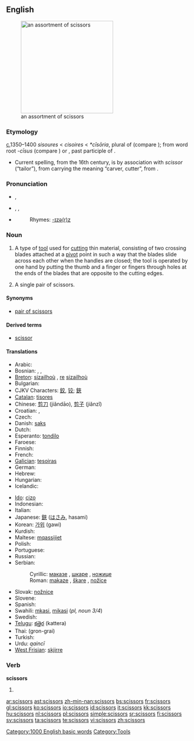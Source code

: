 ==English==
[[Image:Nozyczki4.jpg|thumb|right|250px|an assortment of scissors]]

===Etymology===
[[c.]]1350–1400 {{ME.}} ''sisoures'' < {{OF.}} ''cisoires'' < {{VL.}} ''*cīsōria'', plural of {{LL.}} {{term|cīsōrium||cutting tool}} (compare {{term|chisel}}); from {{L.}} word root ''-cīsus'' (compare {{term|excise}}) or {{term|cæsus}}, past participle of {{term|cædere||to cut}}.
* Current spelling, from the 16th century, is by association with {{ML.}} ''scissor'' (“tailor”), from {{L.}} carrying the meaning “carver, cutter”, from {{term|scindere||to split|lang=la}}.

===Pronunciation===
* {{a|RP}} {{IPA|/ˈsɪzəz/}}, {{SAMPA|/"sIz@z/}}
* {{a|US}} {{enPR|sĭzʹərz}}, {{IPA|/ˈsɪzɚz/}}, {{SAMPA|/"sIz@`z/}}
* {{audio|en-us-scissors.ogg|Audio (US)}}
*: Rhymes: [[Rhymes:English:-ɪzə(r)z|-ɪzə(r)z]]

===Noun===
{{infl|en|noun}}

# {{pluralonly}} A type of [[tool]] used for [[cut]]ting thin material, consisting of two crossing blades attached at a [[pivot]] point in such a way that the blades slide across each other when the handles are closed; the tool is operated by one hand by putting the thumb and a finger or fingers through holes at the ends of the blades that are opposite to the cutting edges.
# {{rare}} A single pair of scissors.

====Synonyms====
* {{sense|tool used for cutting}} [[pair of scissors]]

====Derived terms====
* [[scissor]]<!--attributive form and verb-->

====Translations====
{{trans-top|tool used for cutting}}
* Arabic: {{Arab|[[مقص|مقصّ]]}} {{IPAchar|(miqáʂʂ)}} {{m}}
* Bosnian: {{t-|bs|makaze|f|p}}, {{t-|bs|škare|f|p}}, {{t-|bs|nožice|f|p}}
* [[Breton]]: [[sizailhoù]] {{f|p}}, [[re]] [[sizailhoù]]
* Bulgarian: {{t+|bg|ножица|f|tr=nožica|sc=Cyrl}}
* CJKV Characters: [[鉸]], [[铰]]; [[鋏]]
* [[Catalan]]: [[tisores]] {{f|p}}
* Chinese: [[剪刀]] (jiǎndāo), [[剪子]] (jiǎnzǐ)
* Croatian: {{t+|hr|škare|f|p}}, {{t-|hr|nožice|f|p}}
* Czech: {{t+|cs|nůžky|f|p}}
* Danish: [[saks]] {{c}}
* Dutch: {{t+|nl|schaar|f}}
* Esperanto: [[tondilo]]
* Faroese: {{t-|fo|saksur|m|xs=Faroese}}
* Finnish: {{t+|fi|sakset|p}}
* French: {{t+|fr|ciseaux|m|p}}
* [[Galician]]: [[tesoiras]] {{f|p}}
* German: {{t+|de|Schere|f}}
* Hebrew: {{t+|he|מספריים|m|p|alt=מִסְפָּרַיִם|sc=Hebr|tr=misparáyim}}
* Hungarian: {{t+|hu|olló}}
* Icelandic: {{t+|is|skæri|n|p}}
{{trans-mid}}
* [[Ido]]: [[cizo]]
* Indonesian: {{t+|id|gunting|xs=Indonesian}}
* Italian: {{t+|it|forbici|f|p}}
* Japanese: [[鋏]] ([[はさみ]], hasami)
* Korean: [[가위]] (gawi)
* Kurdish: {{t-|ku|مه‌قه‌س|sc=KUchar}}
* Maltese: [[mqassijiet]] {{m|p}}
* Polish: {{t+|pl|nożyczki|p}}
* Portuguese: {{t+|pt|tesoura|f|s}}
* Russian: {{t+|ru|ножницы|f|p|tr=nóžnitsy|sc=Cyrl}}
* Serbian:
*: Cyrillic: [[маказе#Serbian|маказе]] {{f|p}}, [[шкаре]] {{f|p}}, [[ножице]] {{f|p}}
*: Roman: [[makaze#Serbian|makaze]] {{f|p}}, [[škare]] {{f|p}}, [[nožice]] {{f|p}}
* Slovak: [[nožnice]] {{f|p}}
* Slovene: {{t+|sl|škarje|f|p}}
* Spanish: {{t+|es|tijera|f|s}}
* Swahili: [[mkasi]], [[mikasi]] (''pl, noun 3/4'')
* Swedish: {{t+|sv|sax|s}}
* [[Telugu]]: [[కత్తెర]] (kattera)
* Thai: {{Thai|[[กรรไกร]]}} (gron-grai)
* Turkish: {{t+|tr|makas}}
* Urdu: {{ur-Arab|[[قینچی]]}} ''qaincī''
* [[West Frisian]]: [[skjirre]]
{{trans-bottom}}

===Verb===
'''scissors'''

# {{third-person singular of|scissor}}

[[Category:1000 English basic words]]
[[Category:Tools]]

[[ar:scissors]]
[[ast:scissors]]
[[zh-min-nan:scissors]]
[[bs:scissors]]
[[fr:scissors]]
[[gl:scissors]]
[[ko:scissors]]
[[io:scissors]]
[[id:scissors]]
[[it:scissors]]
[[kk:scissors]]
[[hu:scissors]]
[[nl:scissors]]
[[pl:scissors]]
[[simple:scissors]]
[[sr:scissors]]
[[fi:scissors]]
[[sv:scissors]]
[[ta:scissors]]
[[te:scissors]]
[[vi:scissors]]
[[zh:scissors]]